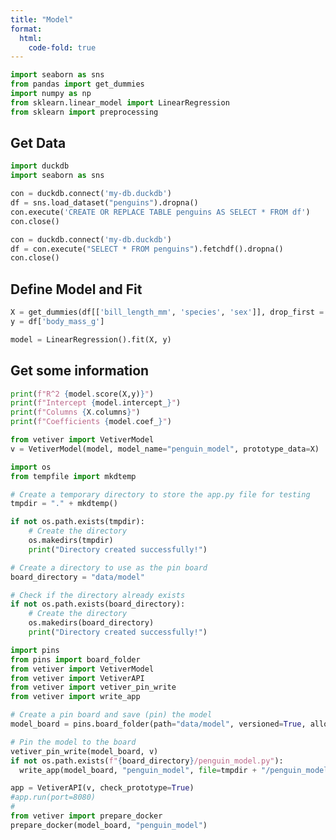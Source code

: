 ```yaml
---
title: "Model"
format:
  html:
    code-fold: true
---
```


```python
import seaborn as sns
from pandas import get_dummies
import numpy as np
from sklearn.linear_model import LinearRegression
from sklearn import preprocessing
```

## Get Data

```python
import duckdb
import seaborn as sns

con = duckdb.connect('my-db.duckdb')
df = sns.load_dataset("penguins").dropna()
con.execute('CREATE OR REPLACE TABLE penguins AS SELECT * FROM df')
con.close()

con = duckdb.connect('my-db.duckdb')
df = con.execute("SELECT * FROM penguins").fetchdf().dropna()
con.close()
```

## Define Model and Fit

```python
X = get_dummies(df[['bill_length_mm', 'species', 'sex']], drop_first = True)
y = df['body_mass_g']

model = LinearRegression().fit(X, y)
```

## Get some information

```python
print(f"R^2 {model.score(X,y)}")
print(f"Intercept {model.intercept_}")
print(f"Columns {X.columns}")
print(f"Coefficients {model.coef_}")
```

```python
from vetiver import VetiverModel
v = VetiverModel(model, model_name="penguin_model", prototype_data=X)
```

```python
import os
from tempfile import mkdtemp

# Create a temporary directory to store the app.py file for testing
tmpdir = "." + mkdtemp()

if not os.path.exists(tmpdir):
    # Create the directory
    os.makedirs(tmpdir)
    print("Directory created successfully!")

# Create a directory to use as the pin board
board_directory = "data/model"

# Check if the directory already exists
if not os.path.exists(board_directory):
    # Create the directory
    os.makedirs(board_directory)
    print("Directory created successfully!")
```

```python
import pins
from pins import board_folder
from vetiver import VetiverModel
from vetiver import VetiverAPI
from vetiver import vetiver_pin_write
from vetiver import write_app

# Create a pin board and save (pin) the model
model_board = pins.board_folder(path="data/model", versioned=True, allow_pickle_read=True)

# Pin the model to the board
vetiver_pin_write(model_board, v)
if not os.path.exists(f"{board_directory}/penguin_model.py"):
  write_app(model_board, "penguin_model", file=tmpdir + "/penguin_model.py")
```

```python
app = VetiverAPI(v, check_prototype=True)
#app.run(port=8080)
# 
from vetiver import prepare_docker
prepare_docker(model_board, "penguin_model")
```
